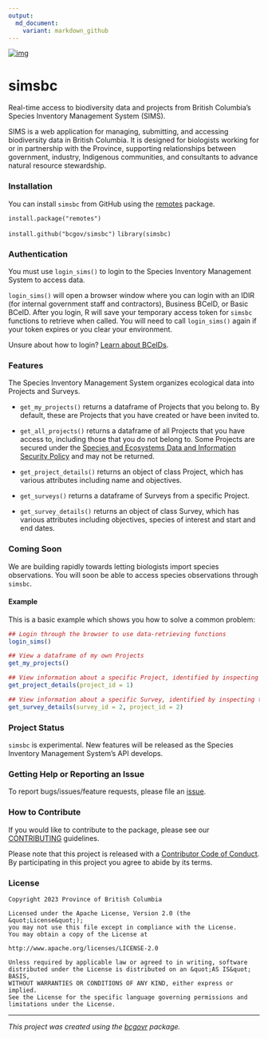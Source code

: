 ```yaml
---
output:
  md_document:
    variant: markdown_github
---
```


[![img](https://img.shields.io/badge/Lifecycle-Experimental-339999)](https://github.com/bcgov/repomountie/blob/master/doc/lifecycle-badges.md)

# simsbc

Real-time access to biodiversity data and projects from British Columbia's Species Inventory Management System (SIMS).

SIMS is a web application for managing, submitting, and accessing biodiversity data in British Columbia. It is designed for biologists working for or in partnership with the Province, supporting relationships between government, industry, Indigenous communities, and consultants to advance natural resource stewardship.

### Installation

You can install `simsbc` from GitHub using the [remotes](https://cran.r-project.org/package=remotes) package.

`install.package("remotes")`

`install.github("bcgov/simsbc")`
`library(simsbc)`

### Authentication

You must use `login_sims()` to login to the Species Inventory Management System to access data. 

`login_sims()` will open a browser window where you can login with an IDIR (for internal government staff and contractors), Business BCeID, or Basic BCeID. After you login, R will save your temporary access token for `simsbc` functions to retrieve when called. You will need to call `login_sims()` again if your token expires or you clear your environment.

Unsure about how to login? [Learn about BCeIDs](https://www.bceid.ca/aboutbceid/).

### Features

The Species Inventory Management System organizes ecological data into Projects and Surveys.

- `get_my_projects()` returns a dataframe of Projects that you belong to. By default, these are Projects that you have created or have been invited to.
- `get_all_projects()` returns a dataframe of all Projects that you have access to, including those that you do not belong to. Some Projects are secured under the [Species and Ecosystems Data and Information Security Policy](https://www2.gov.bc.ca/gov/content/environment/natural-resource-stewardship/laws-policies-standards-guidance/data-information-security) and may not be returned.
- `get_project_details()` returns an object of class Project, which has various attributes including name and objectives.

- `get_surveys()` returns a dataframe of Surveys from a specific Project.
- `get_survey_details()` returns an object of class Survey, which has various attributes including objectives, species of interest and start and end dates.

### Coming Soon

We are building rapidly towards letting biologists import species observations. You will soon be able to access species observations through `simsbc`.


#### Example

This is a basic example which shows you how to solve a common problem:

```r
## Login through the browser to use data-retrieving functions
login_sims()

## View a dataframe of my own Projects
get_my_projects()

## View information about a specific Project, identified by inspecting the output from `get_my_projects()`.
get_project_details(project_id = 1)

## View information about a specific Survey, identified by inspecting the output from `get_project_details()`.
get_survey_details(survey_id = 2, project_id = 2)
```

### Project Status

`simsbc` is experimental. New features will be released as the Species Inventory Management System's API develops.

### Getting Help or Reporting an Issue

To report bugs/issues/feature requests, please file an [issue](https://github.com/bcgov/simsbc/issues/).

### How to Contribute

If you would like to contribute to the package, please see our 
[CONTRIBUTING](CONTRIBUTING.md) guidelines.

Please note that this project is released with a [Contributor Code of Conduct](CODE_OF_CONDUCT.md). By participating in this project you agree to abide by its terms.

### License

```
Copyright 2023 Province of British Columbia

Licensed under the Apache License, Version 2.0 (the &quot;License&quot;);
you may not use this file except in compliance with the License.
You may obtain a copy of the License at

http://www.apache.org/licenses/LICENSE-2.0

Unless required by applicable law or agreed to in writing, software distributed under the License is distributed on an &quot;AS IS&quot; BASIS,
WITHOUT WARRANTIES OR CONDITIONS OF ANY KIND, either express or implied.
See the License for the specific language governing permissions and limitations under the License.
```

---
*This project was created using the [bcgovr](https://github.com/bcgov/bcgovr) package.* 
